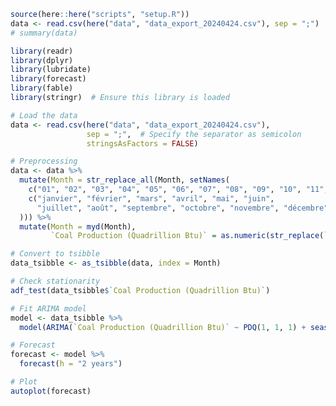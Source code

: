 ```r
source(here::here("scripts", "setup.R"))
data <- read.csv(here("data", "data_export_20240424.csv"), sep = ";")
# summary(data)
```

```r
library(readr)
library(dplyr)
library(lubridate)
library(forecast)
library(fable)
library(stringr)  # Ensure this library is loaded

# Load the data
data <- read.csv(here("data", "data_export_20240424.csv"),
                 sep = ";",  # Specify the separator as semicolon
                 stringsAsFactors = FALSE)

# Preprocessing
data <- data %>%
  mutate(Month = str_replace_all(Month, setNames(
    c("01", "02", "03", "04", "05", "06", "07", "08", "09", "10", "11", "12"),
    c("janvier", "février", "mars", "avril", "mai", "juin", 
      "juillet", "août", "septembre", "octobre", "novembre", "décembre")
  ))) %>%
  mutate(Month = myd(Month),
         `Coal Production (Quadrillion Btu)` = as.numeric(str_replace(`Coal Production (Quadrillion Btu)`, ",", ".")))

# Convert to tsibble
data_tsibble <- as_tsibble(data, index = Month)

# Check stationarity
adf_test(data_tsibble$`Coal Production (Quadrillion Btu)`)

# Fit ARIMA model
model <- data_tsibble %>%
  model(ARIMA(`Coal Production (Quadrillion Btu)` ~ PDQ(1, 1, 1) + season(PDQ(1, 1, 1))))

# Forecast
forecast <- model %>%
  forecast(h = "2 years")

# Plot
autoplot(forecast)
```


